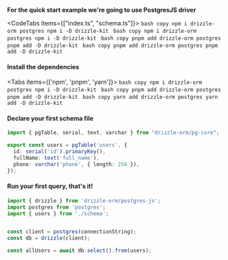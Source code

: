 
**For the quick start example we're going to use PostgresJS driver**

<CodeTabs items={["index.ts", "schema.ts"]}>
    <CodeTab>
        ```bash copy
        npm i drizzle-orm postgres
        npm i -D drizzle-kit
        ```
        ```bash copy
        npm i drizzle-orm postgres
        npm i -D drizzle-kit
        ```
    </CodeTab>
    <CodeTab>
        ```bash copy
        pnpm add drizzle-orm postgres
        pnpm add -D drizzle-kit
        ```
        ```bash copy
        pnpm add drizzle-orm postgres
        pnpm add -D drizzle-kit
        ```
    </CodeTab>
</CodeTabs>

#### Install the dependencies
<Tabs items={['npm', 'pnpm', 'yarn']}>
  <Tab>
    ```bash copy
    npm i drizzle-orm postgres
    npm i -D drizzle-kit
    ```
  </Tab>
  <Tab>
    ```bash copy
    pnpm add drizzle-orm postgres
    pnpm add -D drizzle-kit
    ```
  </Tab>
  <Tab>
    ```bash copy
    yarn add drizzle-orm postgres
    yarn add -D drizzle-kit
    ```
  </Tab>
</Tabs>

#### Declare your first schema file
```typescript filename="schema.ts"
import { pgTable, serial, text, varchar } from "drizzle-orm/pg-core";

export const users = pgTable('users', {
  id: serial('id').primaryKey(),
  fullName: text('full_name'),
  phone: varchar('phone', { length: 256 }),
});
```

#### Run your first query, that's it!
```typescript copy filename="index.ts"
import { drizzle } from 'drizzle-orm/postgres-js';
import postgres from 'postgres';
import { users } from './schema';


const client = postgres(connectionString);
const db = drizzle(client);

const allUsers = await db.select().from(users);
```
